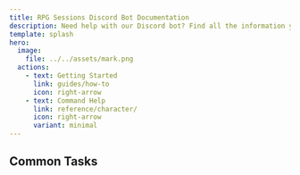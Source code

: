 ```yaml
---
title: RPG Sessions Discord Bot Documentation
description: Need help with our Discord bot? Find all the information you need here.
template: splash
hero:
  image:
    file: ../../assets/mark.png
  actions:
    - text: Getting Started
      link: guides/how-to
      icon: right-arrow
    - text: Command Help
      link: reference/character/
      icon: right-arrow
      variant: minimal
---
```



## Common Tasks

<CardGrid>
  <LinkCard
    title="Pair game table to Discord server"
    href="guides/connecting-to-game-table"
    description="Learn how to connect your game table to your Discord server and verify the connection."
  />
  <LinkCard
    title="Send in-character messages"
    href="reference/in-character/#ic-message"
    description="Send messages as your characters to role-play in your server!"
  />
  <LinkCard
    title="Sync table messages and events to Discord"
    href="guides/sync-game-table-events"
    description="Learn how to synchronize game events and messages to your Discord server."
  />
  <LinkCard
    title="Troubleshooting"
    href="misc/debug/#debug-info"
    description="Is the bot not behaving how you expect it should? Troubleshoot with the `/debug info` command!"
  />
</CardGrid>
